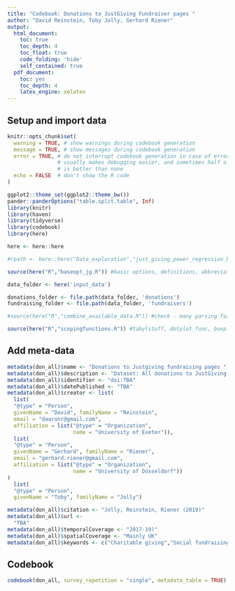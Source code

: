 ```yaml
---
title: "Codebook: Donations to JustGiving Fundraiser pages "
author: "David Reinstein, Toby Jolly, Gerhard Riener"
output:
  html_document:
    toc: true
    toc_depth: 4
    toc_float: true
    code_folding: 'hide'
    self_contained: true
  pdf_document:
    toc: yes
    toc_depth: 4
    latex_engine: xelatex
---
```


## Setup and import data 

```r

knitr::opts_chunk$set(
  warning = TRUE, # show warnings during codebook generation
  message = TRUE, # show messages during codebook generation
  error = TRUE, # do not interrupt codebook generation in case of errors,
                # usually makes debugging easier, and sometimes half a codebook
                # is better than none
  echo = FALSE  # don't show the R code
)

ggplot2::theme_set(ggplot2::theme_bw())
pander::panderOptions("table.split.table", Inf)
library(knitr)
library(haven)
library(tidyverse)
library(codebook)
library(here)

here <- here::here

#rpath <- here::here("Data_exploration","just_giving_power_regression_blocking_scoping")

source(here("R","baseopt_jg.R")) #basic options, definitions, abbreviations for functions

data_folder <- here('input_data')

donations_folder <- file.path(data_folder, 'donations')
fundraising_folder <- file.path(data_folder, 'fundraisers')

#source(here("R","combine_available_data.R")) #check - many parsing failures

source(here("R","scopingfunctions.R")) #tabylstuff, dotplot_func, boxplot_func, geom_mean, sidebyside, huxoptions

```

## Add meta-data

```r

metadata(don_all)$name <- "Donations to Justgiving fundraising pages "
metadata(don_all)$description <- "Dataset: All donations to JustGiving pages pulled via API from 2017-19 for 'highly effective' charities; reduced to one row per donation"
metadata(don_all)$identifier <- "doi:TBA"
metadata(don_all)$datePublished <- "TBA"
metadata(don_all)$creator <- list(
  list(
  "@type" = "Person",
  givenName = "David", familyName = "Reinstein",
  email = "daaronr@gmail.com",
  affiliation = list("@type" = "Organization",
                     name = "University of Exeter")),
  list(
  "@type" = "Person",
  givenName = "Gerhard", familyName = "Riener",
  email = "gerhard.riener@gmail.com",
  affiliation = list("@type" = "Organization",
                     name = "University of Düsseldorf"))
)
  list(
  "@type" = "Person",
  givenName = "Toby", familyName = "Jolly")

metadata(don_all)$citation <- "Jolly, Reinstein, Riener (2019)"
metadata(don_all)$url <-
  "TBA"
metadata(don_all)$temporalCoverage <- "2017-19)"
metadata(don_all)$spatialCoverage <- "Mainly UK"
metadata(don_all)$keywords <- c("Charitable giving","Social fundraising")

```

## Codebook

```r

codebook(don_all, survey_repetition = "single", metadata_table = TRUE)

```

